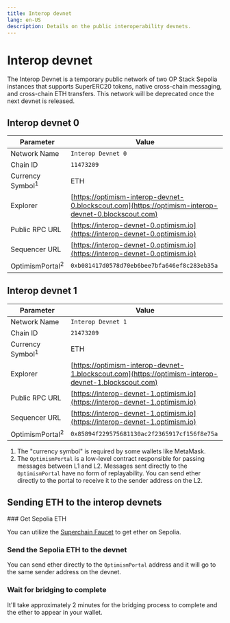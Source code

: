 ```yaml
---
title: Interop devnet
lang: en-US
description: Details on the public interoperability devnets.
---
```



# Interop devnet

The Interop Devnet is a temporary public network of two OP Stack Sepolia instances that supports SuperERC20 tokens, native cross-chain messaging, and cross-chain ETH transfers. This network will be deprecated once the next devnet is released.

## Interop devnet 0

| Parameter                   | Value                                                                                                |
| --------------------------- | ---------------------------------------------------------------------------------------------------- |
| Network Name                | `Interop Devnet 0`                                                                                   |
| Chain ID                    | `11473209`                                                                                           |
| Currency Symbol<sup>1</sup> | ETH                                                                                                  |
| Explorer                    | [https://optimism-interop-devnet-0.blockscout.com](https://optimism-interop-devnet-0.blockscout.com) |
| Public RPC URL              | [https://interop-devnet-0.optimism.io](https://interop-devnet-0.optimism.io)                         |
| Sequencer URL               | [https://interop-devnet-0.optimism.io](https://interop-devnet-0.optimism.io)                         |
| OptimismPortal<sup>2</sup>  | `0xb081417d0578d70eb6bee7bfa646ef8c283eb35a`                                                         |

## Interop devnet 1

| Parameter                   | Value                                                                                                |
| --------------------------- | ---------------------------------------------------------------------------------------------------- |
| Network Name                | `Interop Devnet 1`                                                                                   |
| Chain ID                    | `21473209`                                                                                           |
| Currency Symbol<sup>1</sup> | ETH                                                                                                  |
| Explorer                    | [https://optimism-interop-devnet-1.blockscout.com](https://optimism-interop-devnet-1.blockscout.com) |
| Public RPC URL              | [https://interop-devnet-1.optimism.io](https://interop-devnet-1.optimism.io)                         |
| Sequencer URL               | [https://interop-devnet-1.optimism.io](https://interop-devnet-1.optimism.io)                         |
| OptimismPortal<sup>2</sup>  | `0x85894f229575681130ac2f2365917cf156f8e75a`                                                         |

1.  The "currency symbol" is required by some wallets like MetaMask.
2.  The `OptimismPortal` is a low-level contract responsible for passing messages between L1 and L2. Messages sent directly to the `OptimismPortal` have no form of replayability. You can send ether directly to the portal to receive it to the sender address on the L2.

## Sending ETH to the interop devnets

<Steps>
  ### Get Sepolia ETH

  You can utilize the [Superchain Faucet](https://console.optimism.io/faucet) to get ether on Sepolia.

  ### Send the Sepolia ETH to the devnet

  You can send ether directly to the `OptimismPortal` address and it will go to the same sender address on the devnet.

  ### Wait for bridging to complete

  It'll take approximately 2 minutes for the bridging process to complete and the ether to appear in your wallet.
</Steps>

